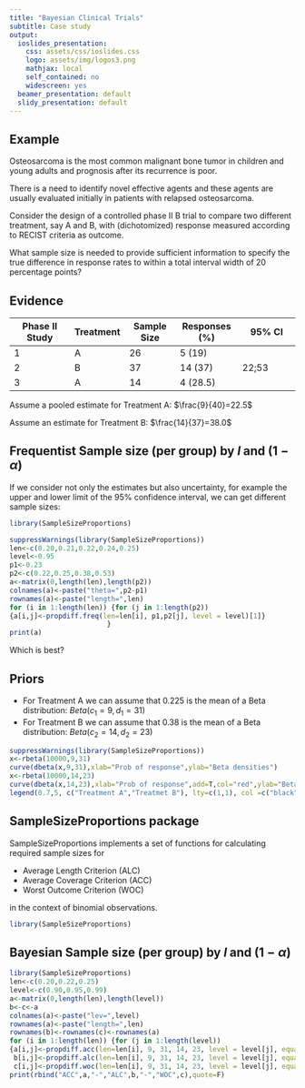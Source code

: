 ```yaml
---
title: "Bayesian Clinical Trials"
subtitle: Case study  
output:
  ioslides_presentation:
    css: assets/css/ioslides.css
    logo: assets/img/logos3.png
    mathjax: local
    self_contained: no
    widescreen: yes
  beamer_presentation: default
  slidy_presentation: default
---
```


## Example
Osteosarcoma is the most common malignant bone tumor in children and young adults and prognosis after its recurrence is poor. 

There is a need to identify novel effective agents and these agents are usually evaluated initially in patients with relapsed osteosarcoma.

Consider the design of a controlled phase II B trial to compare two different treatment, say A and B, with (dichotomized) response measured according to RECIST criteria as outcome. 

What sample size is needed to provide sufficient information to specify the true difference in response rates to within a total interval width of 20 percentage points? 

## Evidence

| Phase II Study | Treatment | Sample Size | Responses (%)  |95% CI        |
| -------------- | --------- | ----------- | -------------- |------------- |
| 1              | A         | 26          | 5 (19)         |              |
| 2              | B         | 37          | 14 (37)        | 22;53        |
| 3              | A         | 14          | 4 (28.5)       |              |

Assume a pooled estimate for Treatment A: $\frac{9}{40}=22.5$

Assume an estimate for Treatment B: $\frac{14}{37}=38.0$

## Frequentist Sample size (per group) by $l$ and $(1-\alpha)$  ##
If we consider not only the estimates but also uncertainty, for example the upper and lower limit of the 95% confidence interval, we can get different sample sizes:
```r
library(SampleSizeProportions)
```
```r
suppressWarnings(library(SampleSizeProportions))
len<-c(0.20,0.21,0.22,0.24,0.25)
level<-0.95
p1<-0.23
p2<-c(0.22,0.25,0.38,0.53)
a<-matrix(0,length(len),length(p2))
colnames(a)<-paste("theta=",p2-p1)
rownames(a)<-paste("length=",len)
for (i in 1:length(len)) {for (j in 1:length(p2))
{a[i,j]<-propdiff.freq(len=len[i], p1,p2[j], level = level)[1]}
                        }
print(a)
```
Which is best?

## Priors ##
* For Treatment A we can assume that 0.225 is the mean of a Beta distribution: $Beta\left(c_{1}=9,d_{1}=31\right)$
* For Treatment B we can assume that 0.38 is the mean of a Beta distribution: $Beta\left(c_{2}=14,d_{2}=23\right)$

```r
suppressWarnings(library(SampleSizeProportions))
x<-rbeta(10000,9,31)
curve(dbeta(x,9,31),xlab="Prob of response",ylab="Beta densities")
x<-rbeta(10000,14,23)
curve(dbeta(x,14,23),xlab="Prob of response",add=T,col="red",ylab="Beta densities")
legend(0.7,5, c("Treatment A","Treatmet B"), lty=c(1,1), col =c("black","red"),bty="n")
```

## SampleSizeProportions package
SampleSizeProportions implements a set of functions for calculating required sample sizes for 

* Average Length Criterion (ALC)
* Average Coverage Criterion (ACC)
* Worst Outcome Criterion (WOC) 

in the context of binomial observations.

```r
library(SampleSizeProportions)
```
## Bayesian Sample size (per group) by $l$ and $(1-\alpha)$  ##

```r
library(SampleSizeProportions)
len<-c(0.20,0.22,0.25)
level<-c(0.90,0.95,0.99)
a<-matrix(0,length(len),length(level))
b<-c<-a
colnames(a)<-paste("lev=",level)
rownames(a)<-paste("length=",len)
rownames(b)<-rownames(c)<-rownames(a)
for (i in 1:length(len)) {for (j in 1:length(level))
{a[i,j]<-propdiff.acc(len=len[i], 9, 31, 14, 23, level = level[j], equal = TRUE, m = 10000, mcs = 3)[1]
 b[i,j]<-propdiff.alc(len=len[i], 9, 31, 14, 23, level = level[j], equal = TRUE, m = 10000, mcs = 3)[1] 
 c[i,j]<-propdiff.woc(len=len[i], 9, 31, 14, 23, level = level[j], equal = TRUE)[1]}      }
print(rbind("ACC",a,"-","ALC",b,"-","WOC",c),quote=F)
```







